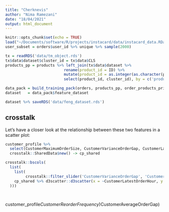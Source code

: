 ```yaml
---
title: "Cherknevis"
author: "Nima Ramezani"
date: "18/04/2021"
output: html_document
---
```


```r
knitr::opts_chunk$set(echo = TRUE)
load("~/Documents/software/R/projects/instacard/data/instacard_data.RData")
user_subset = orders$user_id %>% unique %>% sample(2000)

tx = readRDS('data/tm_object.rds')
tx$data$dataset$cluster_id = tx$data$CLS
products_pp = products %>% left_join(tx$data$dataset %>%
                          rename(product_id = ID) %>%
                          mutate(product_id = as.integer(as.character(product_id))) %>%
                          select(product_id, cluster_id), by = c('product_id'))

data_pack = build_training_pack(orders, products_pp, order_products_prior, customer_subset = user_subset)
dataset   = data_pack$feature_dataset

dataset %>% saveRDS('data/feng_dataset.rds')
```

## crosstalk

Let's have a closer look at the relationship between these two features in a scatter plot:

```r
customer_profile %>% 
  select(CustomerMaximumOrderSize, CustomerVarianceOrderGap, CustomerLatestOrderHour) %>% 
  crosstalk::SharedData$new() -> cp_shared

crosstalk::bscols(
  list(
    list(
         crosstalk::filter_slider('CustomerVarianceOrderGap', 'CustomerVarianceOrderGap', cp_shared, ~CustomerVarianceOrderGap),
    cp_shared %>% d3scatter::d3scatter(x = ~CustomerLatestOrderHour, y = ~CustomerMaximumOrderSize)
  )))  

  
```

customer_profile$CustomerReorderFrequency) %>% plot(customer_profile$CustomerAverageOrderGap)